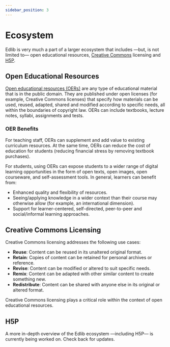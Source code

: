 ```yaml
---
sidebar_position: 3
---
```


# Ecosystem

Edlib is very much a part of a larger ecosystem that includes &mdash;but, is not limited to&mdash; open educational resources, [Creative Commons](https://creativecommons.org/licenses/) licensing and [H5P](https://h5p.org/).

## Open Educational Resources
[Open educational resources (OERs)](https://en.wikipedia.org/wiki/Open_educational_resources) are any type of educational material that is in the public domain. They are published under open licenses (for example, Creative Commons licenses) that specify how materials can be used, reused, adapted, shared and modified according to specific needs, all within the boundaries of copyright law. OERs can include textbooks, lecture notes, syllabi, assignments and tests.

### OER Benefits
For teaching staff, OERs can supplement and add value to existing curriculum resources. At the same time, OERs can reduce the cost of education for students (reducing financial stress by removing textbook purchases).

For students, using OERs can expose students to a wider range of digital learning opportunities in the form of open texts, open images, open courseware, and self-assessment tools. In general, learners can benefit from:

- Enhanced quality and flexibility of resources.
- Seeing/applying knowledge in a wider context than their course may otherwise allow (for example, an international dimension).
- Support for learner-centered, self-directed, peer-to-peer and social/informal learning approaches.

## Creative Commons Licensing
Creative Commons licensing addresses the following use cases:

- **Reuse**: Content can be reused in its unaltered original format.
- **Retain**: Copies of content can be retained for personal archives or reference.
- **Revise**: Content can be modified or altered to suit specific needs.
- **Remix**: Content can be adapted with other similar content to create something new.
- **Redistribute**: Content can be shared with anyone else in its original or altered format.

Creative Commons licensing plays a critical role within the context of open educational resources.

## H5P
A more in-depth overview of the Edlib ecosystem &mdash;including H5P&mdash; is currently being worked on. Check back for updates.